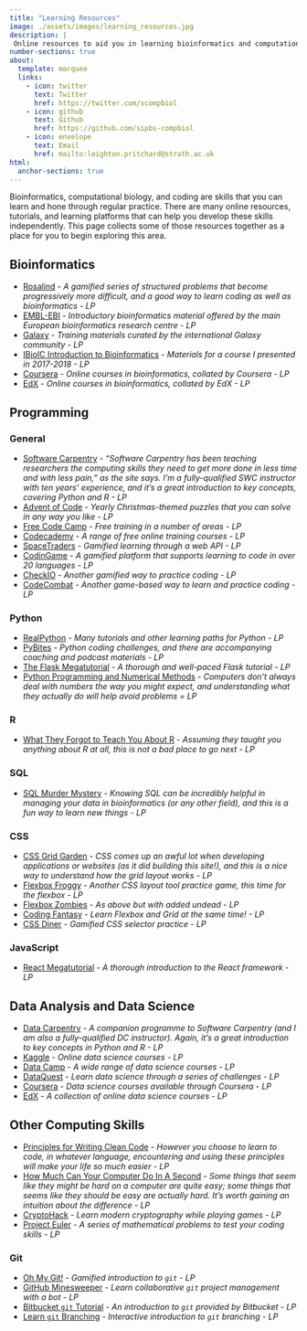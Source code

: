 ```yaml
---
title: "Learning Resources"
image: ./assets/images/learning_resources.jpg
description: |
 Online resources to aid you in learning bioinformatics and computational biology
number-sections: true
about:
  template: marquee
  links:
    - icon: twitter
      text: Twitter
      href: https://twitter.com/scompbiol
    - icon: github
      text: Github
      href: https://github.com/sipbs-compbiol
    - icon: envelope
      text: Email
      href: mailto:leighton.pritchard@strath.ac.uk
html:
  anchor-sections: true
---
```


Bioinformatics, computational biology, and coding are skills that you can learn and hone through regular practice. There are many online resources, tutorials, and learning platforms that can help you develop these skills independently. This page collects some of those resources together as a place for you to begin exploring this area.

## Bioinformatics

- [Rosalind](https://rosalind.info/problems/locations/) - _A gamified series of structured problems that become progressively more difficult, and a good way to learn coding as well as bioinformatics - LP_
- [EMBL-EBI](https://www.ebi.ac.uk/training/online/courses/introductory-bioinformatics-pathway/) - _Introductory bioinformatics material offered by the main European bioinformatics research centre - LP_
- [Galaxy](https://training.galaxyproject.org/training-material/) - _Training materials curated by the international Galaxy community - LP_
- [IBioIC Introduction to Bioinformatics](https://widdowquinn.github.io/Teaching-IBioIC-Intro-to-Bioinformatics/) - _Materials for a course I presented in 2017-2018 - LP_
- [Coursera](https://www.coursera.org/browse/arts-and-humanities/bioinformatics) - _Online courses in bioinformatics, collated by Coursera - LP_
- [EdX](https://www.edx.org/learn/bioinformatics) - _Online courses in bioinformatics, collated by EdX - LP_

## Programming

### General

- [Software Carpentry](https://software-carpentry.org/lessons/) - _"Software Carpentry has been teaching researchers the computing skills they need to get more done in less time and with less pain," as the site says. I'm a fully-qualified SWC instructor with ten years' experience, and it's a great introduction to key concepts, covering Python and R - LP_
- [Advent of Code](https://adventofcode.com/) - _Yearly Christmas-themed puzzles that you can solve in any way you like - LP_
- [Free Code Camp](https://www.freecodecamp.org/) - _Free training in a number of areas - LP_
- [Codecademy](https://www.codecademy.com/) - _A range of free online training courses - LP_
- [SpaceTraders](https://spacetraders.io/) - _Gamified learning through a web API - LP_
- [CodinGame](https://www.codingame.com/start/) - _A gamified platform that supports learning to code in over 20 languages - LP_
- [CheckIO](https://checkio.org/) - _Another gamified way to practice coding - LP_
- [CodeCombat](https://codecombat.com/) - _Another game-based way to learn and practice coding - LP_

### Python

- [RealPython](https://realpython.com) - _Many tutorials and other learning paths for Python - LP_
- [PyBites](https://codechalleng.es/) - _Python coding challenges, and there are accompanying coaching and podcast materials - LP_
- [The Flask Megatutorial](https://blog.miguelgrinberg.com/post/the-flask-mega-tutorial-part-i-hello-world) - _A thorough and well-paced Flask tutorial - LP_
- [Python Programming and Numerical Methods](https://pythonnumericalmethods.berkeley.edu/notebooks/Index.html) - _Computers don't always deal with numbers the way you might expect, and understanding what they actually do will help avoid problems = LP_

### R

- [What They Forgot to Teach You About R](https://rstats.wtf/) - _Assuming they taught you anything about R at all, this is not a bad place to go next - LP_

### SQL

- [SQL Murder Mystery](https://mystery.knightlab.com/) - _Knowing SQL can be incredibly helpful in managing your data in bioinformatics (or any other field), and this is a fun way to learn new things - LP_

### CSS

- [CSS Grid Garden](https://cssgridgarden.com/) - _CSS comes up an awful lot when developing applications or websites (as it did building this site!), and this is a nice way to understand how the grid layout works - LP_
- [Flexbox Froggy](https://flexboxfroggy.com/) - _Another CSS layout tool practice game, this time for the flexbox - LP_
- [Flexbox Zombies](https://mastery.games/flexboxzombies/) - _As above but with added undead - LP_
- [Coding Fantasy](https://codingfantasy.com/games) - _Learn Flexbox and Grid at the same time! - LP_
- [CSS Diner](https://flukeout.github.io/) - _Gamified CSS selector practice - LP_

### JavaScript

- [React Megatutorial](https://blog.miguelgrinberg.com/post/the-react-mega-tutorial-chapter-1-modern-javascript) - _A thorough introduction to the React framework - LP_

## Data Analysis and Data Science

- [Data Carpentry](https://datacarpentry.org/lessons/#genomics-workshop) - _A companion programme to Software Carpentry (and I am also a fully-qualified DC instructor). Again, it's a great introduction to key concepts in Python and R - LP_
- [Kaggle](https://www.kaggle.com/learn) - _Online data science courses - LP_
- [Data Camp](https://www.datacamp.com/) - _A wide range of data science courses - LP_
- [DataQuest](https://www.dataquest.io/) - _Learn data science through a series of challenges - LP_
- [Coursera](https://www.coursera.org/browse/data-science) - _Data science courses available through Coursera - LP_
- [EdX](https://www.edx.org/learn/data-science) - _A collection of online data science courses - LP_

## Other Computing Skills

- [Principles for Writing Clean Code](https://workat.tech/machine-coding/tutorial/introduction-clean-code-software-design-principles-nwu4qqc63e09) - _However you choose to learn to code, in whatever language, encountering and using these principles will make your life so much easier - LP_
- [How Much Can Your Computer Do In A Second](https://computers-are-fast.github.io/) - _Some things that seem like they might be hard on a computer are quite easy; some things that seems like they should be easy are actually hard. It's worth gaining an intuition about the difference - LP_
- [CryptoHack](https://cryptohack.org/) - _Learn modern cryptography while playing games - LP_
- [Project Euler](https://projecteuler.net/) - _A series of mathematical problems to test your coding skills - LP_

### Git

- [Oh My Git!](https://ohmygit.org/) - _Gamified introduction to `git` - LP_
- [GitHub Minesweeper](https://profy.dev/project/github-minesweeper#start-project) - _Learn collaborative `git` project management with a bot - LP_
- [Bitbucket `git` Tutorial](https://www.atlassian.com/git/tutorials/learn-git-with-bitbucket-cloud) - _An introduction to `git` provided by Bitbucket - LP_
- [Learn `git` Branching](https://learngitbranching.js.org/) - _Interactive introduction to `git` branching - LP_